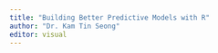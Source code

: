 ```yaml
---
title: "Building Better Predictive Models with R"
author: "Dr. Kam Tin Seong"
editor: visual
---
```

